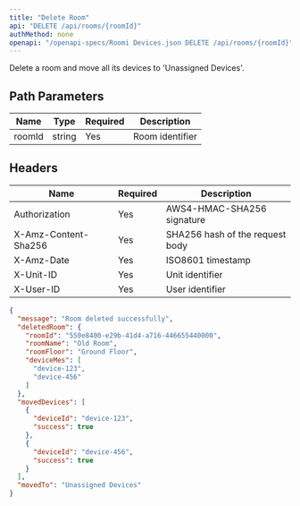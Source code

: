 ```yaml
---
title: "Delete Room"
api: "DELETE /api/rooms/{roomId}"
authMethod: none
openapi: "/openapi-specs/Roomi Devices.json DELETE /api/rooms/{roomId}"
---
```


Delete a room and move all its devices to 'Unassigned Devices'.

## Path Parameters


| Name | Type | Required | Description |
| --- | --- | --- | --- |
| roomId | string | Yes | Room identifier |


## Headers


| Name | Required | Description |
| --- | --- | --- |
| Authorization | Yes | AWS4-HMAC-SHA256 signature |
| X-Amz-Content-Sha256 | Yes | SHA256 hash of the request body |
| X-Amz-Date | Yes | ISO8601 timestamp |
| X-Unit-ID | Yes | Unit identifier |
| X-User-ID | Yes | User identifier |



<ResponseExample>

```json Response
{
  "message": "Room deleted successfully",
  "deletedRoom": {
    "roomId": "550e8400-e29b-41d4-a716-446655440000",
    "roomName": "Old Room",
    "roomFloor": "Ground Floor",
    "deviceMes": [
      "device-123",
      "device-456"
    ]
  },
  "movedDevices": [
    {
      "deviceId": "device-123",
      "success": true
    },
    {
      "deviceId": "device-456",
      "success": true
    }
  ],
  "movedTo": "Unassigned Devices"
}
```

</ResponseExample>
